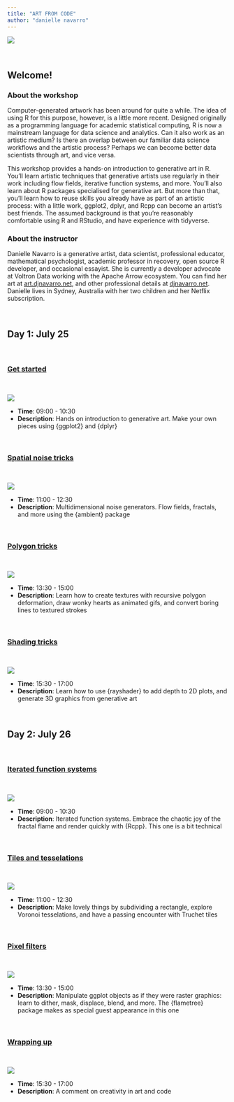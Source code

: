 ```yaml
---
title: "ART FROM CODE"
author: "danielle navarro"
---
```


:::{.column-page-left}
![](img/banner.png)
:::

<br>

## Welcome!

### About the workshop

Computer-generated artwork has been around for quite a while. The idea of using R for this purpose, however, is a little more recent. Designed originally as a programming language for academic statistical computing, R is now a mainstream language for data science and analytics. Can it also work as an artistic medium? Is there an overlap between our familiar data science workflows and the artistic process? Perhaps we can become better data scientists through art, and vice versa.

This workshop provides a hands-on introduction to generative art in R. You’ll learn artistic techniques that generative artists use regularly in their work including flow fields, iterative function systems, and more. You’ll also learn about R packages specialised for generative art. But more than that, you’ll learn how to reuse skills you already have as part of an artistic process: with a little work, ggplot2, dplyr, and Rcpp can become an artist's best friends. The assumed background is that you’re reasonably comfortable using R and RStudio, and have experience with tidyverse. 

### About the instructor

Danielle Navarro is a generative artist, data scientist, professional educator, mathematical psychologist, academic professor in recovery, open source R developer, and occasional essayist. She is currently a developer advocate at Voltron Data working with the Apache Arrow ecosystem. You can find her art at [art.djnavarro.net](https://art.djnavarro.net), and other professional details at [djnavarro.net](https://djnavarro.net). Danielle lives in Sydney, Australia with her two children and her Netflix subscription.

<br> 

## Day 1: July 25


<br> 

### [Get started](day-1/session-1/index.html) {#get-started}

<br> 

::: {.grid}
::: {.g-col-12 .g-col-md-8}
[![](img/day-1-session-1.png)](day-1/session-1/index.html)
:::
::: {.g-col-12 .g-col-md-4}
- **Time**: 09:00 - 10:30
- **Description**: Hands on introduction to generative art. Make your own pieces using {ggplot2} and {dplyr}
:::
:::


<br> 

### [Spatial noise tricks](day-1/session-2/index.html)

<br> 

::: {.grid}
::: {.g-col-12 .g-col-md-8}
[![](img/day-1-session-2.png)](day-1/session-2/index.html)
:::
::: {.g-col-12 .g-col-md-4}
- **Time**: 11:00 - 12:30
- **Description**: Multidimensional noise generators. Flow fields, fractals, and more using the {ambient} package
:::
:::


<br> 

### [Polygon tricks](day-1/session-3/index.html)

<br> 

::: {.grid}
::: {.g-col-12 .g-col-md-8}
[![](img/day-1-session-3.png)](day-1/session-3/index.html)
:::
::: {.g-col-12 .g-col-md-4}
- **Time**: 13:30 - 15:00
- **Description**: Learn how to create textures with recursive polygon deformation, draw wonky hearts as animated gifs, and convert boring lines to textured strokes
:::
:::


<br> 

### [Shading tricks](day-1/session-4/index.html)

<br> 

::: {.grid}
::: {.g-col-12 .g-col-md-8}
[![](img/day-1-session-4.png)](day-1/session-4/index.html)
:::
::: {.g-col-12 .g-col-md-4}
- **Time**: 15:30 - 17:00
- **Description**: Learn how to use {rayshader} to add depth to 2D plots, and generate 3D graphics from generative art
:::
:::

<br> 

## Day 2: July 26


<br> 

### [Iterated function systems](day-2/session-1/index.html)

<br> 

::: {.grid}
::: {.g-col-12 .g-col-md-8}
[![](img/day-2-session-1.png)](day-2/session-1/index.html)
:::
::: {.g-col-12 .g-col-md-4}
- **Time**: 09:00 - 10:30
- **Description**: Iterated function systems. Embrace the chaotic joy of the fractal flame and render quickly with {Rcpp}. This one is a bit technical
:::
:::



<br> 

### [Tiles and tesselations](day-2/session-2/index.html)

<br> 

::: {.grid}
::: {.g-col-12 .g-col-md-8}
[![](img/day-2-session-2.png)](day-2/session-2/index.html)
:::
::: {.g-col-12 .g-col-md-4}
- **Time**: 11:00 - 12:30
- **Description**: Make lovely things by subdividing a rectangle, explore Voronoi tesselations, and have a passing encounter with Truchet tiles
:::
:::


<br> 

### [Pixel filters](day-2/session-3/index.html)

<br> 

::: {.grid}
::: {.g-col-12 .g-col-md-8}
[![](img/day-2-session-3.png)](day-2/session-3/index.html)
:::
::: {.g-col-12 .g-col-md-4}
- **Time**: 13:30 - 15:00
- **Description**: Manipulate ggplot objects as if they were raster graphics: learn to dither, mask, displace, blend, and more. The {flametree} package makes as special guest appearance in this one  
:::
:::


<br> 

### [Wrapping up](day-2/session-4/index.html)

<br> 


::: {.grid}
::: {.g-col-12 .g-col-md-8}
[![](img/day-2-session-4.png)](day-2/session-4/index.html)
:::
::: {.g-col-12 .g-col-md-4}
- **Time**: 15:30 - 17:00
- **Description**: A comment on creativity in art and code
:::
:::





<!-- ### Day 1 -->

<!-- | Time          | Activity         | -->
<!-- | :------------ | :--------------- | -->
<!-- | 09:00 - 10:30 | Session 1        | -->
<!-- | 10:30 - 11:00 | *Coffee break*   | -->
<!-- | 11:00 - 12:30 | Session 2        | -->
<!-- | 12:30 - 13:30 | *Lunch break*    | -->
<!-- | 13:30 - 15:00 | Session 3        | -->
<!-- | 15:00 - 15:30 | *Coffee break*   | -->
<!-- | 15:30 - 17:00 | Session 4        | -->

<!-- ### Day 2 -->

<!-- | Time          | Activity         | -->
<!-- | :------------ | :--------------- | -->
<!-- | 09:00 - 10:30 | Session 1        | -->
<!-- | 10:30 - 11:00 | *Coffee break*   | -->
<!-- | 11:00 - 12:30 | Session 2        | -->
<!-- | 12:30 - 13:30 | *Lunch break*    | -->
<!-- | 13:30 - 15:00 | Session 3        | -->
<!-- | 15:00 - 15:30 | *Coffee break*   | -->
<!-- | 15:30 - 17:00 | Session 4        | -->


